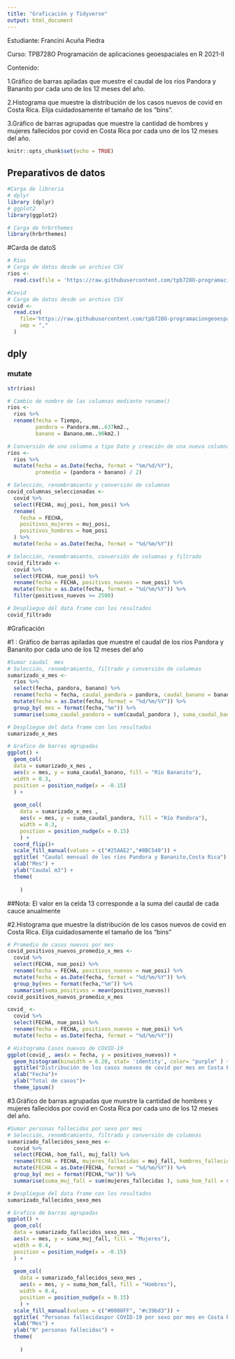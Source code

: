 ```yaml
---
title: "Graficación y Tidyverse"
output: html_document
---
```

Estudiante: Francini Acuña Piedra

Curso: TPB728O Programación de aplicaciones geoespaciales en R 2021-II

Contenido:

1.Gráfico de barras apiladas que muestre el caudal de los ríos Pandora y Bananito por cada uno de los 12 meses del año.

2.Histograma que muestre la distribución de los casos nuevos de covid en Costa Rica. Elija cuidadosamente el tamaño de los “bins”.

3.Gráfico de barras agrupadas que muestre la cantidad de hombres y mujeres fallecidos por covid en Costa Rica por cada uno de los 12 meses del año.

```r
knitr::opts_chunk$set(echo = TRUE)
```

## Preparativos de datos

```r
#Carga de libreria
# dplyr
library (dplyr)
# ggplot2
library(ggplot2)

```
```r
# Carga de hrbrthemes
library(hrbrthemes)
```
#Carda de datoS
```r
# Ríos
# Carga de datos desde un archivo CSV
rios <-
  read.csv(file = 'https://raw.githubusercontent.com/tpb728O-programaciongeoespacialr/2021ii/main/datos/hidrologia/fdc/fdc.csv')

#Covid
# Carga de datos desde un archivo CSV
covid <- 
  read.csv(
    file='https://raw.githubusercontent.com/tpb728O-programaciongeoespacialr/2021ii/main/datos/minsalud/covid/ultimafecha_CSV_GENERAL.csv', 
    sep = ","
  )

```
## dply

### mutate 

```r

str(rios)
```
```r
# Cambio de nombre de las columnas mediante rename()
rios <-
  rios %>%
  rename(fecha = Tiempo,
         pandora = Pandora.mm..637km2.,
         banano = Banano.mm..90km2.)
```

```r
# Conversión de una columna a tipo Date y creación de una nueva columna
rios <-
  rios %>%
  mutate(fecha = as.Date(fecha, format = "%m/%d/%Y"),
         promedio = (pandora + banano) / 2)
```


```r
# Selección, renombramiento y conversión de columnas
covid_columnas_seleccionadas <-
  covid %>%
  select(FECHA, muj_posi, hom_posi) %>%
  rename(
    fecha = FECHA,
    positivos_mujeres = muj_posi,
    positivos_hombres = hom_posi
  ) %>%
  mutate(fecha = as.Date(fecha, format = "%d/%m/%Y"))

```

```r
# Selección, renombramiento, conversión de columnas y filtrado
covid_filtrado <-
  covid %>%
  select(FECHA, nue_posi) %>%
  rename(fecha = FECHA, positivos_nuevos = nue_posi) %>%
  mutate(fecha = as.Date(fecha, format = "%d/%m/%Y")) %>%
  filter(positivos_nuevos >= 2500)

# Despliegue del data frame con los resultados
covid_filtrado
```


#Graficación

#1 : Gráfico de barras apiladas que muestre el caudal de los ríos Pandora y Bananito por cada uno de los 12 meses del año

```r

#Sumar caudal  mes
# Selección, renombramiento, filtrado y conversión de columnas
sumarizado_x_mes <-
  rios %>%
  select(fecha, pandora, banano) %>%
  rename(fecha = fecha, caudal_pandora = pandora, caudal_banano = banano) %>%
  mutate(fecha = as.Date(fecha, format = "%d/%m/%Y")) %>%
  group_by( mes = format(fecha,"%m")) %>%
  summarise(suma_caudal_pandora = sum(caudal_pandora ), suma_caudal_banano = sum(caudal_banano))

# Despliegue del data frame con los resultados
sumarizado_x_mes 
```

```r
# Grafico de barras agrupadas
ggplot() +
  geom_col(
  data = sumarizado_x_mes ,
  aes(x = mes, y = suma_caudal_banano, fill = "Río Bananito"),
  width = 0.3,
  position = position_nudge(x = -0.15)
  ) +
  
  geom_col(
    data = sumarizado_x_mes ,
    aes(x = mes, y = suma_caudal_pandora, fill = "Río Pandora"),
    width = 0.3,
    position = position_nudge(x = 0.15)
    ) +
  coord_flip()+
  scale_fill_manual(values = c("#25AAE2","#8BC540")) +
  ggtitle( "Caudal mensual de los ríos Pandora y Bananito,Costa Rica") +
  xlab("Mes") +
  ylab("Caudal m3") +
  theme(
    
    )
```



##Nota:  El valor en la celda 13 corresponde a la suma del caudal de cada cauce anualmente

#2.Histograma que muestre la distribución de los casos nuevos de covid en Costa Rica. Elija cuidadosamente el tamaño de los “bins”


```r
# Promedio de casos nuevos por mes
covid_positivos_nuevos_promedio_x_mes <-
  covid %>%
  select(FECHA, nue_posi) %>%
  rename(fecha = FECHA, positivos_nuevos = nue_posi) %>%
  mutate(fecha = as.Date(fecha, format = "%d/%m/%Y")) %>%
  group_by(mes = format(fecha,"%m")) %>%
  summarise(suma_positivos = mean(positivos_nuevos))
covid_positivos_nuevos_promedio_x_mes
```

```r
covid_ <-
  covid %>%
  select(FECHA, nue_posi) %>%
  rename(fecha = FECHA, positivos_nuevos = nue_posi) %>%
  mutate(fecha = as.Date(fecha, format = "%d/%m/%Y"))
```

```r
# Histograma Casos nuevos de COVID-19
ggplot(covid_, aes(x = fecha, y = positivos_nuevos)) +
  geom_histogram(binwidth = 0.20, stat= 'identity', color= "purple" ) +
  ggtitle("Distribución de los casos nuevos de covid por mes en Costa Rica") +
  xlab("Fecha")+
  ylab("Total de casos")+
  theme_ipsum()
```



#3.Gráfico de barras agrupadas que muestre la cantidad de hombres y mujeres fallecidos por covid en Costa Rica por cada uno de los 12 meses del año.


```r
#Sumar personas fallecidas por sexo por mes
# Selección, renombramiento, filtrado y conversión de columnas
sumarizado_fallecidos_sexo_mes <-
  covid %>%
  select(FECHA, hom_fall, muj_fall) %>%
  rename(FECHA = FECHA, mujeres_fallecidas = muj_fall, hombres_fallecidos = hom_fall) %>%
  mutate(FECHA = as.Date(FECHA, format = "%d/%m/%Y")) %>%
  group_by( mes = format(FECHA,"%m")) %>%
  summarise(suma_muj_fall = sum(mujeres_fallecidas ), suma_hom_fall = sum(hombres_fallecidos))

# Despliegue del data frame con los resultados
sumarizado_fallecidos_sexo_mes 
```


```r
# Grafico de barras agrupadas
ggplot() +
  geom_col(
  data = sumarizado_fallecidos_sexo_mes ,
  aes(x = mes, y = suma_muj_fall, fill = "Mujeres"),
  width = 0.4,
  position = position_nudge(x = -0.15)
  ) +
  
  geom_col(
    data = sumarizado_fallecidos_sexo_mes ,
    aes(x = mes, y = suma_hom_fall, fill = "Hombres"),
    width = 0.4,
    position = position_nudge(x = 0.15)
    ) +
  scale_fill_manual(values = c("#0000FF", "#c39bd3")) +
  ggtitle( "Personas fallecidaspor COVID-19 por sexo por mes en Costa Rica") +
  xlab("Mes") +
  ylab("N° personas fallecidas") +
  theme(
    
    )


```

















